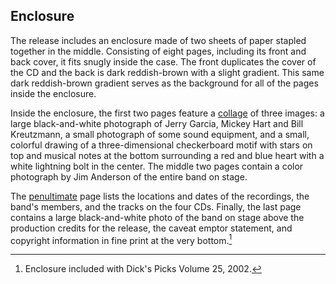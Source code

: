
== Enclosure ==

The release includes an enclosure made of two sheets of paper stapled together in the middle. Consisting of eight pages, including its front and back cover, it fits snugly inside the case. The front duplicates the cover of the CD and the back is dark reddish-brown with a slight gradient.  This same dark reddish-brown gradient serves as the background for all of the pages inside the enclosure.

Inside the enclosure, the first two pages feature a [[collage]] of three images: a large black-and-white photograph of Jerry Garcia, Mickey Hart and Bill Kreutzmann, a small photograph of some sound equipment, and a small, colorful drawing of a three-dimensional checkerboard motif with stars on top and musical notes at the bottom surrounding a red and blue heart with a white lightning bolt in the center.  The middle two pages contain a color photograph by Jim Anderson of the entire band on stage.

The [[penultimate]] page lists the locations and dates of the recordings, the band's members, and the tracks on the four CDs.  Finally, the last page contains a large black-and-white photo of the band on stage above the production credits for the release, the caveat emptor statement, and copyright information in fine print at the very bottom.<ref>Enclosure included with Dick's Picks Volume 25, 2002.</ref>

